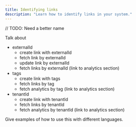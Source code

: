 ```yaml
---
title: Identifying links
description: "Learn how to identify links in your system."
---
```


// TODO: Need a better name

Talk about

- externalId
  - create link with externalId
  - fetch link by externalId
  - update link by externalId
  - fetch links by externalId (link to analytics section)
- tags
  - create link with tags
  - fetch links by tag
  - fetch analytics by tag (link to analytics section)
- tenantId
  - create link with tenantId
  - fetch links by tenantId
  - fetch analytics by tenantId (link to analytics section)

Give examples of how to use this with different languages.
